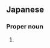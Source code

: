 ==Japanese==
{{ja-kanjitab|たか|はた|yomi=k}}

===Proper noun===
{{ja-pos|たかはた|proper}}

# {{surname|lang=ja|sort=たかはた}}